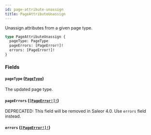 ```yaml
---
id: page-attribute-unassign
title: PageAttributeUnassign
---
```


Unassign attributes from a given page type.

```graphql
type PageAttributeUnassign {
  pageType: PageType
  pageErrors: [PageError!]!
  errors: [PageError!]!
}
```

### Fields

#### `pageType` ([`PageType`](/docs/developer/api-reference/objects/page-type))

The updated page type.

#### `pageErrors` ([`[PageError!]!`](/docs/developer/api-reference/objects/page-error))

<span class="badge badge--warning">DEPRECATED: This field will be removed in Saleor 4.0. Use `errors` field instead.</span>

#### `errors` ([`[PageError!]!`](/docs/developer/api-reference/objects/page-error))
